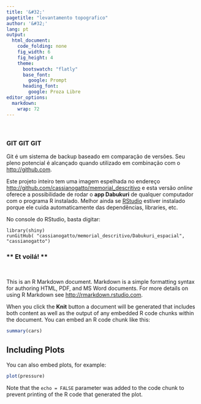 ```yaml
---
title: '&#32;'
pagetitle: "levantamento topografico"
author: '&#32;'
lang: pt
output: 
  html_document:
    code_folding: none
    fig_width: 6
    fig_height: 4
    theme:
      bootswatch: "flatly"
      base_font:
        google: Prompt
      heading_font:
        google: Proza Libre
editor_options: 
  markdown: 
    wrap: 72
---
```


<header>

```{=html}
<style>
</style>
```
</header>

### GIT GIT GIT

Git é um sistema de backup baseado em comparação de versões. Seu pleno potencial é alcançado quando utilizado em combinação com o <http://github.com>.

Este projeto inteiro tem uma imagem espelhada no endereço <http://github.com/cassianogatto/memorial_descritivo> e esta versão *online* oferece a possibilidade de rodar o **app Dabukuri** de qualquer computador com o programa R instalado. Melhor ainda se [RStudio](https://posit.co/download/rstudio-desktop) estiver instalado porque ele cuida automaticamente das dependências, libraries, etc.

No console do RStudio, basta digitar:

    library(shiny)
    runGitHub( "cassianogatto/memorial_descritivo/Dabukuri_espacial", "cassianogatto")

### ** Et voilá! **

<br>



This is an R Markdown document. Markdown is a simple formatting syntax for authoring HTML, PDF, and MS Word documents. For more details on using R Markdown see <http://rmarkdown.rstudio.com>.

When you click the **Knit** button a document will be generated that includes both content as well as the output of any embedded R code chunks within the document. You can embed an R code chunk like this:

```r
summary(cars)
```

## Including Plots

You can also embed plots, for example:

```r
plot(pressure)
```

Note that the `echo = FALSE` parameter was added to the code chunk to prevent printing of the R code that generated the plot.
